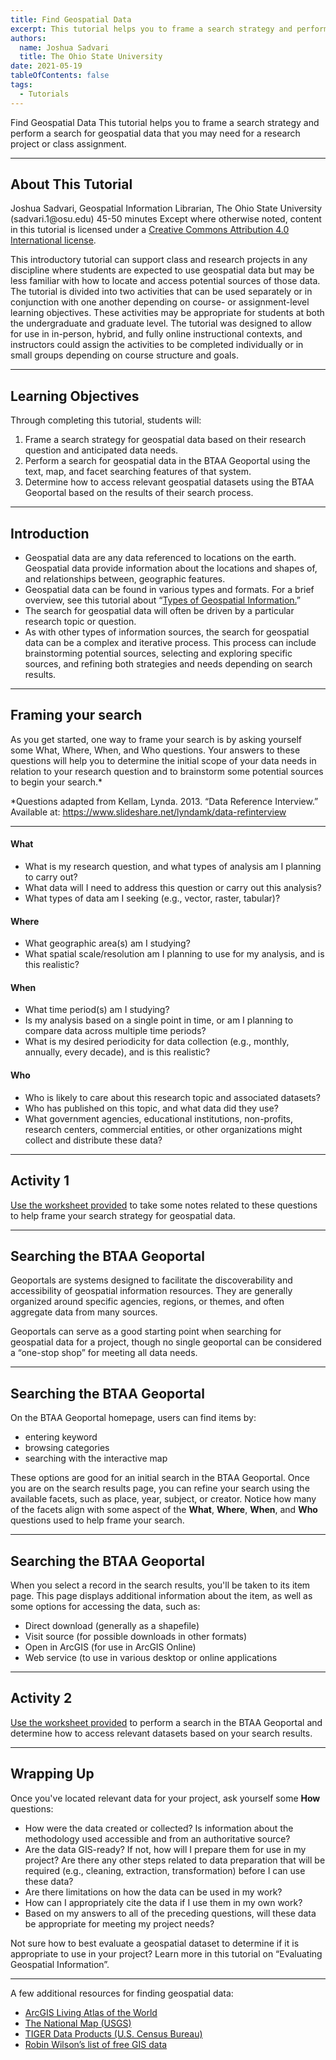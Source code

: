 ```yaml
---
title: Find Geospatial Data
excerpt: This tutorial helps you to frame a search strategy and perform a search for geospatial data that you may need for a research project or class assignment.
authors:
  name: Joshua Sadvari
  title: The Ohio State University
date: 2021-05-19
tableOfContents: false
tags:
  - Tutorials
---
```




<Slideshow>

<CoverSlide>
  <span slot="title">Find Geospatial Data</span>
  <span slot="subtitle">This tutorial helps you to frame a search strategy and perform a search for geospatial data that you may need for a research project or class assignment.</span>
</CoverSlide>

---

## About This Tutorial

<MetadataBlock>
  <Fragment slot="author">
    Joshua Sadvari, Geospatial Information Librarian, The Ohio State University (sadvari.1@osu.edu)
  </Fragment>
  <Fragment slot="time">
    45-50 minutes
  </Fragment>
  <Fragment slot="license">
    Except where otherwise noted, content in this tutorial is licensed under a <a href="https://creativecommons.org/licenses/by/4.0/">Creative Commons Attribution 4.0 International license</a>.
  </Fragment>
  
This introductory tutorial can support class and research projects in any discipline where students are expected to use geospatial data but may be less familiar with how to locate and access potential sources of those data. The tutorial is divided into two activities that can be used separately or in conjunction with one another depending on course- or assignment-level learning objectives. These activities may be appropriate for students at both the undergraduate and graduate level. The tutorial was designed to allow for use in in-person, hybrid, and fully online instructional contexts, and instructors could assign the activities to be completed individually or in small groups depending on course structure and goals.
</MetadataBlock>

---

## Learning Objectives

Through completing this tutorial, students will:

1. Frame a search strategy for geospatial data based on their research question and anticipated data needs.
2. Perform a search for geospatial data in the BTAA Geoportal using the text, map, and facet searching features of that system.
3. Determine how to access relevant geospatial datasets using the BTAA Geoportal based on the results of their search process.
---

## Introduction

* Geospatial data are any data referenced to locations on the earth. Geospatial data provide information about the locations and shapes of, and relationships between, geographic features.
* Geospatial data can be found in various types and formats. For a brief overview, see this tutorial about “[Types of Geospatial Information.](01_types-of-geospatial-information)”
* The search for geospatial data will often be driven by a particular research topic or question.
* As with other types of information sources, the search for geospatial data can be a complex and iterative process. This process can include brainstorming potential sources, selecting and exploring specific sources, and refining both strategies and needs depending on search results.
---

## Framing your search

As you get started, one way to frame your search is by asking yourself some What, Where, When, and Who questions. Your answers to these questions will help you to determine the initial scope of your data needs in relation to your research question and to brainstorm some potential sources to begin your search.*

*Questions adapted from Kellam, Lynda. 2013. “Data Reference Interview.” Available at: https://www.slideshare.net/lyndamk/data-refinterview

---

#### What

* What is my research question, and what types of analysis am I planning to carry out?
* What data will I need to address this question or carry out this analysis?
* What types of data am I seeking (e.g., vector, raster, tabular)?

#### Where

* What geographic area(s) am I studying?
* What spatial scale/resolution am I planning to use for my analysis, and is this realistic?

#### When

* What time period(s) am I studying?
* Is my analysis based on a single point in time, or am I planning to compare data across multiple time periods?
* What is my desired periodicity for data collection (e.g., monthly, annually, every decade), and is this realistic?

#### Who

* Who is likely to care about this research topic and associated datasets?
* Who has published on this topic, and what data did they use?
* What government agencies, educational institutions, non-profits, research centers, commercial entities, or other organizations might collect and distribute these data?

---

## Activity 1

[Use the worksheet provided](/public/documents/FindingGeospatialData.pdf) to take some notes related to these questions to help frame your search strategy for geospatial data.

---

## Searching the BTAA Geoportal

Geoportals are systems designed to facilitate the discoverability and accessibility of geospatial information resources. They are generally organized around specific agencies, regions, or themes, and often aggregate data from many sources.

Geoportals can serve as a good starting point when searching for geospatial data for a project, though no single geoportal can be considered a “one-stop shop” for meeting all data needs.

---

## Searching the BTAA Geoportal

On the BTAA Geoportal homepage, users can find items by:

* entering keyword
* browsing categories
* searching with the interactive map

These options are good for an initial search in the BTAA Geoportal. Once you are on the search results page, you can refine your search using the available facets, such as place, year, subject, or creator.
Notice how many of the facets align with some aspect of the **What**, **Where**, **When**, and **Who** questions used to help frame your search.

---

## Searching the BTAA Geoportal

When you select a record in the search results, you'll be taken to its item page. This page displays additional information about the item, as well as some options for accessing the data, such as:

* Direct download (generally as a shapefile)
* Visit source (for possible downloads in other formats)
* Open in ArcGIS (for use in ArcGIS Online)
* Web service (to use in various desktop or online applications

---

## Activity 2

[Use the worksheet provided](/public/documents/EvaluatingGeospatialData.pdf) to perform a search in the BTAA Geoportal and determine how to access relevant datasets based on your search results.

---

## Wrapping Up

Once you've located relevant data for your project, ask yourself some **How** questions:

* How were the data created or collected? Is information about the methodology used accessible and from an authoritative source?
* Are the data GIS-ready? If not, how will I prepare them for use in my project? Are there any other steps related to data preparation that will be required (e.g., cleaning, extraction, transformation) before I can use these data?
* Are there limitations on how the data can be used in my work?
* How can I appropriately cite the data if I use them in my own work?
* Based on my answers to all of the preceding questions, will these data be appropriate for meeting my project needs?


Not sure how to best evaluate a geospatial dataset to determine if it is appropriate to use in your project? Learn more in this tutorial on “Evaluating Geospatial Information”.

---

A few additional resources for finding geospatial data:

* [ArcGIS Living Atlas of the World](https://livingatlas.arcgis.com/en/home/)
* [The National Map (USGS)](https://www.usgs.gov/core-science-systems/ngp/tnm-delivery/)
* [TIGER Data Products (U.S. Census Bureau)](https://www.census.gov/programs-surveys/geography/guidance/tiger-data-products-guide.html)
* [Robin Wilson’s list of free GIS data](http://freegisdata.rtwilson.com/#home)


</Slideshow>